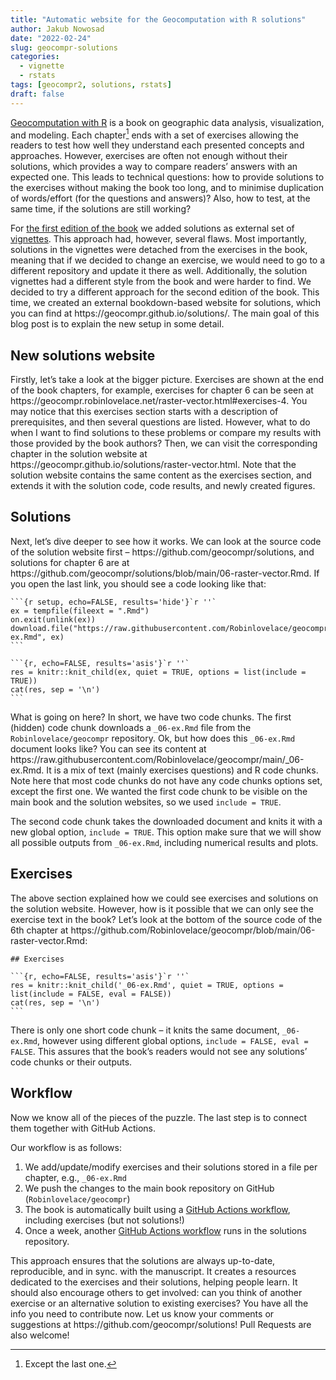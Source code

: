 ```yaml
---
title: "Automatic website for the Geocomputation with R solutions" 
author: Jakub Nowosad
date: "2022-02-24"
slug: geocompr-solutions
categories: 
  - vignette
  - rstats
tags: [geocompr2, solutions, rstats]
draft: false
---
```


[Geocomputation with R](https://geocompr.robinlovelace.net/) is a book on geographic data analysis, visualization, and modeling.
Each chapter^[Except the last one.] ends with a set of exercises allowing the readers to test how well they understand each presented concepts and approaches. 
However, exercises are often not enough without their solutions, which provides a way to compare readers' answers with an expected one.
This leads to technical questions: how to provide solutions to the exercises without making the book too long, and to minimise duplication of words/effort (for the questions and answers)? Also, how to test, at the same time, if the solutions are still working?

For [the first edition of the book](https://bookdown.org/robinlovelace/geocompr/) we added solutions as external set of [vignettes](https://geocompr.github.io/vignettes/). 
This approach had, however, several flaws.
Most importantly, solutions in the vignettes were detached from the exercises in the book, meaning that if we decided to change an exercise, we would need to go to a different repository and update it there as well.
Additionally, the solution vignettes had a different style from the book and were harder to find.
We decided to try a different approach for the second edition of the book. 
This time, we created an external bookdown-based website for solutions, which you can find at https://geocompr.github.io/solutions/.
The main goal of this blog post is to explain the new setup in some detail.

## New solutions website

Firstly, let's take a look at the bigger picture.
Exercises are shown at the end of the book chapters, for example, exercises for chapter 6 can be seen at https://geocompr.robinlovelace.net/raster-vector.html#exercises-4.
You may notice that this exercises section starts with a description of prerequisites, and then several questions are listed.
However, what to do when I want to find solutions to these problems or compare my results with those provided by the book authors?
Then, we can visit the corresponding chapter in the solution website at https://geocompr.github.io/solutions/raster-vector.html.
Note that the solution website contains the same content as the exercises section, and extends it with the solution code, code results, and newly created figures.

## Solutions

Next, let's dive deeper to see how it works.
We can look at the source code of the solution website first -- https://github.com/geocompr/solutions, and solutions for chapter 6 are at https://github.com/geocompr/solutions/blob/main/06-raster-vector.Rmd.
If you open the last link, you should see a code looking like that:

````
```{r setup, echo=FALSE, results='hide'}`r ''`
ex = tempfile(fileext = ".Rmd")
on.exit(unlink(ex))
download.file("https://raw.githubusercontent.com/Robinlovelace/geocompr/main/_06-ex.Rmd", ex)
```

```{r, echo=FALSE, results='asis'}`r ''`
res = knitr::knit_child(ex, quiet = TRUE, options = list(include = TRUE))
cat(res, sep = '\n')
```
````

What is going on here?
In short, we have two code chunks.
The first (hidden) code chunk downloads a `_06-ex.Rmd` file from the `Robinlovelace/geocompr` repository.
Ok, but how does this `_06-ex.Rmd` document looks like?
You can see its content at https://raw.githubusercontent.com/Robinlovelace/geocompr/main/_06-ex.Rmd.
It is a mix of text (mainly exercises questions) and R code chunks. 
Note here that most code chunks do not have any code chunks options set, except the first one. 
We wanted the first code chunk to be visible on the main book and the solution websites, so we used `include = TRUE`.

The second code chunk takes the downloaded document and knits it with a new global option, `include = TRUE`. 
This option make sure that we will show all possible outputs from `_06-ex.Rmd`, including numerical results and plots.

## Exercises

The above section explained how we could see exercises and solutions on the solution website. 
However, how is it possible that we can only see the exercise text in the book?
Let's look at the bottom of the source code of the 6th chapter at https://github.com/Robinlovelace/geocompr/blob/main/06-raster-vector.Rmd:

````
## Exercises

```{r, echo=FALSE, results='asis'}`r ''`
res = knitr::knit_child('_06-ex.Rmd', quiet = TRUE, options = list(include = FALSE, eval = FALSE))
cat(res, sep = '\n')
```

````

There is only one short code chunk -- it knits the same document, `_06-ex.Rmd`, however using different global options, `include = FALSE, eval = FALSE`.
This assures that the book's readers would not see any solutions' code chunks or their outputs.

## Workflow

Now we know all of the pieces of the puzzle.
The last step is to connect them together with GitHub Actions.

Our workflow is as follows:

1. We add/update/modify exercises and their solutions stored in a file per chapter, e.g., `_06-ex.Rmd`
2. We push the changes to the main book repository on GitHub (`Robinlovelace/geocompr`)
3. The book is automatically built using a [GitHub Actions workflow](https://github.com/Robinlovelace/geocompr/actions/workflows/main.yaml), including exercises (but not solutions!)
4. Once a week, another [GitHub Actions workflow](https://github.com/geocompr/solutions/actions/workflows/main.yaml) runs in the solutions repository.

This approach ensures that the solutions are always up-to-date, reproducible, and in sync. with the manuscript.
It creates a resources dedicated to the exercises and their solutions, helping people learn.
It should also encourage others to get involved: can you think of another exercise or an alternative solution to existing exercises?
You have all the info you need to contribute now.
Let us know your comments or suggestions at https://github.com/geocompr/solutions!
Pull Requests are also welcome!
